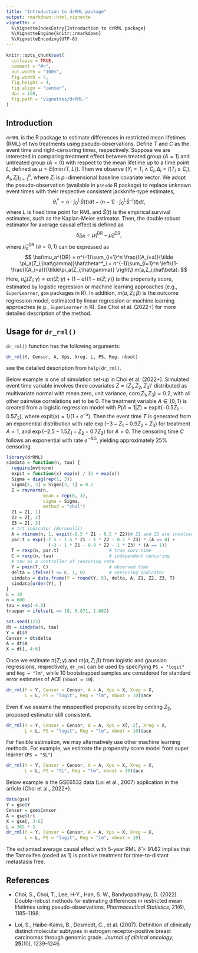 ```yaml
---
title: "Introduction to drRML package"
output: rmarkdown::html_vignette
vignette: >
  %\VignetteIndexEntry{Introduction to drRML package}
  %\VignetteEngine{knitr::rmarkdown}
  %\VignetteEncoding{UTF-8}
---
```

  
```r
knitr::opts_chunk$set(
  collapse = TRUE,
  comment = "#>",
  out.width = "100%",
  fig.width = 7,
  fig.height = 4,
  fig.align = "center",
  dpi = 150,
  fig.path = "vignettes/drRML-"
)
```

## Introduction

`drRML` is the R package to estimate differences in restricted mean lifetimes (RML) of two treatments using pseudo-observations.
Define $T$ and $C$ as the event time and right-censoring times, respectively.
Suppose we are interested in comparing treatment effect between 
treated group ($A=1$) and untreated group ($A=0$)
with respect to the mean lifetime up to a time point $L$,
defined as $\mu = E\{\min(T,L)\}$.
Then we observe $\{Y_i = T_i\wedge C_i,\Delta_i = I(T_i\le C_i),A_i,Z_i\}_{i=1}^n$, 
where $Z_i$ is $p-$dimensional baseline covariate vector.
We adopt the pseudo-observation (available in `pseudo` R package)
to replace unknown event times with their respective consistent jackknife-type estimates,
$$
\hat \theta^*_{i}
	= n\cdot\int_{0}^{L}\hat{S}(t) dt - (n-1)\cdot\int_{0}^{L}\hat{S}^{-i}(t)dt,
$$
where $L$ is fixed time point for RML and $\hat S(t)$ is the empirical survival estimates, such as the Kaplan-Meier estimator.
Then, the double robust estimator for average causal effect is defined as
$$
\hat\delta_{DR} = \hat\mu_1^{DR}-\hat\mu_0^{DR},
$$
where $\hat\mu_a^{DR}~(a=0,1)$ can be expressed as
$$
\hat\mu_a^{DR} = n^{-1}\sum_{i=1}^n
	\frac{I(A_i=a)}{\tilde \pi_a(Z_i;\hat\gamma)}\hat\theta^*_i
	+ n^{-1}\sum_{i=1}^n \left\{1- \frac{I(A_i=a)}{\tilde\pi_a(Z_i;\hat\gamma)} \right\} m(a,Z_i;\hat\beta).
$$
Here, $\tilde \pi_a(Z_i;\gamma) = a\pi(Z;\gamma) + (1-a) \{1-\pi(Z;\gamma) \}$ 
is the propensity score, estimated by logistic regression or machine learning approaches (e.g., `SuperLearner`, `gbm` packages in R).
In addition, $m(a,Z_i;\beta)$ is the outcome regression model, estimated by
linear regression or machine learning approaches (e.g., `SuperLearner` in R).
See Choi et al. (2022+) for more detailed description of the method.



## Usage for `dr_rml()`

`dr_rml()` function has the following arguments:
```r
dr_rml(Y, Censor, A, Xps, Xreg, L, PS, Reg, nboot)
```
see the detailed description from `help(dr_rml)`.

Below example is one of simulation set-up in Choi et al. (2022+).
Simulated event time variable involves three covariates
$Z=(Z_1,Z_2,Z_3)'$ distributed as multivariate normal with mean zero, unit variance, corr$(Z_1,Z_3)=0.2$, with all other pairwise correlations set to be 0. The treatment variable $A\in\{0,1\}$ is created from a logistic regression model with $P(A=1|Z)=\text{expit}(-0.5 Z_1-0.5 Z_2)$, where $\text{expit}(x)=1/(1+e^{-x})$.
Then the event time $T$ is generated from an exponential distribution with rate $\exp(-3-Z_1-0.9 Z_2-Z_3)$ for treatment $A=1$, and $\exp(-2.5-1.5Z_1-Z_2-0.7Z_3)$ for $A=0$.
The censoring time $C$ follows an exponential with rate $e^{-4.5}$, yielding approximately 25\% censoring.
```r
library(drRML)
simdata = function(n, tau) {
  require(mvtnorm)
  expit = function(x) exp(x) / (1 + exp(x))
  Sigma = diag(rep(1, 3))
  Sigma[1, 3] = Sigma[3, 1] = 0.2
  Z = rmvnorm(n,
              mean = rep(0, 3),
              sigma = Sigma,
              method = "chol")
  Z1 = Z[, 1]
  Z2 = Z[, 2]
  Z3 = Z[, 3]
  # trt indicator (Bernoulli)
  A = rbinom(n, 1, expit(-0.5 * Z1 - 0.5 * Z2))# Z1 and Z2 are involved in trt assignment
  par.t = exp((-2.5 - 1.5 * Z1 - 1 * Z2 - 0.7 * Z3) * (A == 0) +
                (-3 - 1 * Z1 - 0.9 * Z2 - 1 * Z3) * (A == 1))
  T = rexp(n, par.t)                   # true surv time
  C = rexp(n, tau)                     # independent censoring
  # tau as a controller of censoring rate
  Y = pmin(T, C)                       # observed time
  delta = ifelse(T <= C, 1, 0)         # censoring indicator
  simdata = data.frame(Y = round(Y, 5), delta, A, Z1, Z2, Z3, T)
  simdata[order(Y), ]
}
L = 10       
n = 600      
tau = exp(-4.5)
truepar = ifelse(L == 10, 0.871, 1.682)

set.seed(123)
dt = simdata(n, tau)
Y = dt$Y
Censor = dt$delta
A = dt$A
X = dt[, 4:6]
```

Once we estimate $\pi(Z;\gamma)$ and $m(a,Z;\beta)$
from logistic and gaussian regressions, respectively,
`dr_rml` can be used by specifying `PS = "logit"` and
`Reg = "lm"`,
while 10 bootstrapped samples are considered for standard error estimates of ACE (`nboot = 10`).
```r
dr_rml(Y = Y, Censor = Censor, A = A, Xps = X, Xreg = X, 
       L = L, PS = "logit", Reg = "lm", nboot = 10)$ace
```
Even if we assume the misspecified propensity score by omiting $Z_2$,
proposed estimator still consistent.
```r
dr_rml(Y = Y, Censor = Censor, A = A, Xps = X[,-2], Xreg = X, 
       L = L, PS = "logit", Reg = "lm", nboot = 10)$ace
```

For flexible estimation, we may alternatively use other machine learning methods. For example, we estimate the propensity score model from super learner
(`PS = "SL"`)
```r
dr_rml(Y = Y, Censor = Censor, A = A, Xps = X, Xreg = X,
       L = L, PS = "SL", Reg = "lm", nboot = 10)$ace
```

Below example is the GSE6532 data (Loi et al., 2007) application in the article (Choi et al., 2022+).
```r
data(gse)
Y = gse$Y
Censor = gse$Censor
A = gse$trt
X = gse[, 3:6]
L = 365 * 5
dr_rml(Y = Y, Censor = Censor, A = A, Xps = X, Xreg = X,
       L = L, PS = "logit", Reg = "lm", nboot = 10)
```
The estiamted average causal effect with 5-year RML $\hat\delta=91.62$ implies that the Tamoxifen (coded as 1) is positive treatment for time-to-distant metastasis free.

## References

* Choi, S., Choi, T., Lee, H-Y., Han, S. W., Bandyopadhyay, D. (2022). Double-robust methods for estimating differences in restricted mean lifetimes using pseudo-observations, *Pharmaceutical Statistics*, 21(6), 1185--1198.


* Loi, S., Haibe-Kains, B., Desmedt, C., et al. (2007). Definition of clinically distinct molecular subtypes in estrogen receptor-positive breast carcinomas through genomic grade. *Journal of clinical oncology*, **25**(10), 1239--1246.
